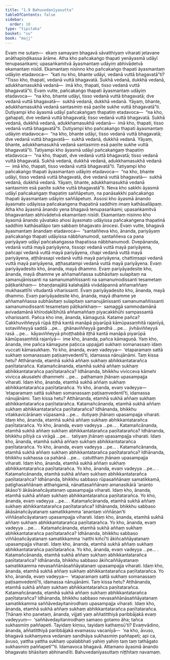 ```yaml
---
title: "1.9 Bahuvedanīyasutta"
tableOfContents: false
sidebar:
  order: 10
type: "tipitaka"
basket: "su"
book: "majj"
---
```



<DynamicBreadcrumb />

<Division number="88" book="majj">

<Paragraph number="237" book="majj">
Evaṃ me sutaṃ—  ekaṃ samayaṃ bhagavā sāvatthiyaṃ viharati jetavane anāthapiṇḍikassa ārāme. Atha kho pañcakaṅgo thapati yenāyasmā udāyī tenupasaṅkami; upasaṅkamitvā āyasmantaṃ udāyiṃ abhivādetvā ekamantaṃ nisīdi. Ekamantaṃ nisinno kho pañcakaṅgo thapati āyasmantaṃ udāyiṃ etadavoca—  “kati nu kho, bhante udāyi, vedanā vuttā bhagavatā”ti? “Tisso kho, thapati, vedanā vuttā bhagavatā. Sukhā vedanā, dukkhā vedanā, adukkhamasukhā vedanā—  imā kho, thapati, tisso vedanā vuttā bhagavatā”ti. Evaṃ vutte, pañcakaṅgo thapati āyasmantaṃ udāyiṃ etadavoca—  “na kho, bhante udāyi, tisso vedanā vuttā bhagavatā; dve vedanā vuttā bhagavatā—  sukhā vedanā, dukkhā vedanā. Yāyaṃ, bhante, adukkhamasukhā vedanā santasmiṃ esā paṇīte sukhe vuttā bhagavatā”ti.
</Paragraph>

<Paragraph number="238" book="majj">
Dutiyampi kho āyasmā udāyī pañcakaṅgaṃ thapatiṃ etadavoca—  “na kho, gahapati, dve vedanā vuttā bhagavatā; tisso vedanā vuttā bhagavatā. Sukhā vedanā, dukkhā vedanā, adukkhamasukhā vedanā—  imā kho, thapati, tisso vedanā vuttā bhagavatā”ti. Dutiyampi kho pañcakaṅgo thapati āyasmantaṃ udāyiṃ etadavoca—  “na kho, bhante udāyi, tisso vedanā vuttā bhagavatā; dve vedanā vuttā bhagavatā—  sukhā vedanā, dukkhā vedanā. Yāyaṃ, bhante, adukkhamasukhā vedanā santasmiṃ esā paṇīte sukhe vuttā bhagavatā”ti.
</Paragraph>

<Paragraph number="239" book="majj">
Tatiyampi kho āyasmā udāyī pañcakaṅgaṃ thapatiṃ etadavoca—  “na kho, thapati, dve vedanā vuttā bhagavatā; tisso vedanā vuttā bhagavatā. Sukhā vedanā, dukkhā vedanā, adukkhamasukhā vedanā—  imā kho, thapati, tisso vedanā vuttā bhagavatā”ti. Tatiyampi kho pañcakaṅgo thapati āyasmantaṃ udāyiṃ etadavoca—  “na kho, bhante udāyi, tisso vedanā vuttā bhagavatā, dve vedanā vuttā bhagavatā—  sukhā vedanā, dukkhā vedanā. Yāyaṃ, bhante, adukkhamasukhā vedanā santasmiṃ esā paṇīte sukhe vuttā bhagavatā”ti. Neva kho sakkhi āyasmā udāyī pañcakaṅgaṃ thapatiṃ saññāpetuṃ, na panāsakkhi pañcakaṅgo thapati āyasmantaṃ udāyiṃ saññāpetuṃ.
</Paragraph>

</Division>
<Division number="89" book="majj">

<Paragraph number="240" book="majj">
Assosi kho āyasmā ānando āyasmato udāyissa pañcakaṅgena thapatinā saddhiṃ imaṃ kathāsallāpaṃ. Atha kho āyasmā ānando yena bhagavā tenupasaṅkami; upasaṅkamitvā bhagavantaṃ abhivādetvā ekamantaṃ nisīdi. Ekamantaṃ nisinno kho āyasmā ānando yāvatako ahosi āyasmato udāyissa pañcakaṅgena thapatinā saddhiṃ kathāsallāpo taṃ sabbaṃ bhagavato ārocesi. Evaṃ vutte, bhagavā āyasmantaṃ ānandaṃ etadavoca—  “santaññeva kho, ānanda, pariyāyaṃ pañcakaṅgo thapati udāyissa nābbhanumodi, santaññeva ca pana pariyāyaṃ udāyī pañcakaṅgassa thapatissa nābbhanumodi. Dvepānanda, vedanā vuttā mayā pariyāyena, tissopi vedanā vuttā mayā pariyāyena, pañcapi vedanā vuttā mayā pariyāyena, chapi vedanā vuttā mayā pariyāyena, aṭṭhārasapi vedanā vuttā mayā pariyāyena, chattiṃsapi vedanā vuttā mayā pariyāyena, aṭṭhasatampi vedanā vuttā mayā pariyāyena. Evaṃ pariyāyadesito kho, ānanda, mayā dhammo. Evaṃ pariyāyadesite kho, ānanda, mayā dhamme ye aññamaññassa subhāsitaṃ sulapitaṃ na samanujānissanti na samanumaññissanti na samanumodissanti tesametaṃ pāṭikaṅkhaṃ—  bhaṇḍanajātā kalahajātā vivādāpannā aññamaññaṃ mukhasattīhi vitudantā viharissanti. Evaṃ pariyāyadesito kho, ānanda, mayā dhammo. Evaṃ pariyāyadesite kho, ānanda, mayā dhamme ye aññamaññassa subhāsitaṃ sulapitaṃ samanujānissanti samanumaññissanti samanumodissanti tesametaṃ pāṭikaṅkhaṃ—  samaggā sammodamānā avivadamānā khīrodakībhūtā aññamaññaṃ piyacakkhūhi sampassantā viharissanti.
</Paragraph>

</Division>
<Division number="90" book="majj">

<Paragraph number="241" book="majj">
Pañca kho ime, ānanda, kāmaguṇā. Katame pañca? Cakkhuviññeyyā rūpā iṭṭhā kantā manāpā piyarūpā kāmūpasaṃhitā rajanīyā, sotaviññeyyā saddā …pe…  ghānaviññeyyā gandhā …pe…  jivhāviññeyyā rasā …pe…  kāyaviññeyyā phoṭṭhabbā iṭṭhā kantā manāpā piyarūpā kāmūpasaṃhitā rajanīyā—  ime kho, ānanda, pañca kāmaguṇā. Yaṃ kho, ānanda, ime pañca kāmaguṇe paṭicca uppajjati sukhaṃ somanassaṃ idaṃ vuccati kāmasukhaṃ.
</Paragraph>

<Paragraph number="242" book="majj">
Yo kho, ānanda, evaṃ vadeyya—  ‘etaparamaṃ sattā sukhaṃ somanassaṃ paṭisaṃvedentī’ti, idamassa nānujānāmi. Taṃ kissa hetu? Atthānanda, etamhā sukhā aññaṃ sukhaṃ abhikkantatarañca paṇītatarañca. Katamañcānanda, etamhā sukhā aññaṃ sukhaṃ abhikkantatarañca paṇītatarañca? Idhānanda, bhikkhu vivicceva kāmehi vivicca akusalehi dhammehi …pe…  paṭhamaṃ jhānaṃ upasampajja viharati. Idaṃ kho, ānanda, etamhā sukhā aññaṃ sukhaṃ abhikkantatarañca paṇītatarañca.
</Paragraph>

<Paragraph number="243" book="majj">
Yo kho, ānanda, evaṃ vadeyya—  ‘etaparamaṃ sattā sukhaṃ somanassaṃ paṭisaṃvedentī’ti, idamassa nānujānāmi. Taṃ kissa hetu? Atthānanda, etamhā sukhā aññaṃ sukhaṃ abhikkantatarañca paṇītatarañca. Katamañcānanda, etamhā sukhā aññaṃ sukhaṃ abhikkantatarañca paṇītatarañca? Idhānanda, bhikkhu vitakkavicārānaṃ vūpasamā …pe…  dutiyaṃ jhānaṃ upasampajja viharati. Idaṃ kho, ānanda, etamhā sukhā aññaṃ sukhaṃ abhikkantatarañca paṇītatarañca.
</Paragraph>

<Paragraph number="244" book="majj">
Yo kho, ānanda, evaṃ vadeyya …pe… . Katamañcānanda, etamhā sukhā aññaṃ sukhaṃ abhikkantatarañca paṇītatarañca? Idhānanda, bhikkhu pītiyā ca virāgā …pe…  tatiyaṃ jhānaṃ upasampajja viharati. Idaṃ kho, ānanda, etamhā sukhā aññaṃ sukhaṃ abhikkantatarañca paṇītatarañca.
</Paragraph>

<Paragraph number="245" book="majj">
Yo kho, ānanda, evaṃ vadeyya …pe… . Katamañcānanda, etamhā sukhā aññaṃ sukhaṃ abhikkantatarañca paṇītatarañca? Idhānanda, bhikkhu sukhassa ca pahānā …pe…  catutthaṃ jhānaṃ upasampajja viharati. Idaṃ kho, ānanda, etamhā sukhā aññaṃ sukhaṃ abhikkantatarañca paṇītatarañca.
</Paragraph>

<Paragraph number="246" book="majj">
Yo kho, ānanda, evaṃ vadeyya …pe… . Katamañcānanda, etamhā sukhā aññaṃ sukhaṃ abhikkantatarañca paṇītatarañca? Idhānanda, bhikkhu sabbaso rūpasaññānaṃ samatikkamā, paṭighasaññānaṃ atthaṅgamā, nānattasaññānaṃ amanasikārā ‘ananto ākāso’ti ākāsānañcāyatanaṃ upasampajja viharati. Idaṃ kho, ānanda, etamhā sukhā aññaṃ sukhaṃ abhikkantatarañca paṇītatarañca.
</Paragraph>

<Paragraph number="247" book="majj">
Yo kho, ānanda, evaṃ vadeyya …pe… . Katamañcānanda, etamhā sukhā aññaṃ sukhaṃ abhikkantatarañca paṇītatarañca? Idhānanda, bhikkhu sabbaso ākāsānañcāyatanaṃ samatikkamma ‘anantaṃ viññāṇan’ti viññāṇañcāyatanaṃ upasampajja viharati. Idaṃ kho, ānanda, etamhā sukhā aññaṃ sukhaṃ abhikkantatarañca paṇītatarañca.
</Paragraph>

<Paragraph number="248" book="majj">
Yo kho, ānanda, evaṃ vadeyya …pe… . Katamañcānanda, etamhā sukhā aññaṃ sukhaṃ abhikkantatarañca paṇītatarañca? Idhānanda, bhikkhu sabbaso viññāṇañcāyatanaṃ samatikkamma ‘natthi kiñcī’ti ākiñcaññāyatanaṃ upasampajja viharati. Idaṃ kho, ānanda, etamhā sukhā aññaṃ sukhaṃ abhikkantatarañca paṇītatarañca.
</Paragraph>

<Paragraph number="249" book="majj">
Yo kho, ānanda, evaṃ vadeyya …pe… . Katamañcānanda, etamhā sukhā aññaṃ sukhaṃ abhikkantatarañca paṇītatarañca? Idhānanda, bhikkhu sabbaso ākiñcaññāyatanaṃ samatikkamma nevasaññānāsaññāyatanaṃ upasampajja viharati. Idaṃ kho, ānanda, etamhā sukhā aññaṃ sukhaṃ abhikkantatarañca paṇītatarañca.
</Paragraph>

<Paragraph number="250" book="majj">
Yo kho, ānanda, evaṃ vadeyya—  ‘etaparamaṃ sattā sukhaṃ somanassaṃ paṭisaṃvedentī’ti, idamassa nānujānāmi. Taṃ kissa hetu? Atthānanda, etamhā sukhā aññaṃ sukhaṃ abhikkantatarañca paṇītatarañca. Katamañcānanda, etamhā sukhā aññaṃ sukhaṃ abhikkantatarañca paṇītatarañca? Idhānanda, bhikkhu sabbaso nevasaññānāsaññāyatanaṃ samatikkamma saññāvedayitanirodhaṃ upasampajja viharati. Idaṃ kho, ānanda, etamhā sukhā aññaṃ sukhaṃ abhikkantatarañca paṇītatarañca.
</Paragraph>

</Division>
<Division number="91" book="majj">

<Paragraph number="251" book="majj">
Ṭhānaṃ kho panetaṃ, ānanda, vijjati yaṃ aññatitthiyā paribbājakā evaṃ vadeyyuṃ—  ‘saññāvedayitanirodhaṃ samaṇo gotamo āha; tañca sukhasmiṃ paññapeti. Tayidaṃ kiṃsu, tayidaṃ kathaṃsū’ti? Evaṃvādino, ānanda, aññatitthiyā paribbājakā evamassu vacanīyā—  ‘na kho, āvuso, bhagavā sukhaṃyeva vedanaṃ sandhāya sukhasmiṃ paññapeti; api ca, āvuso, yattha yattha sukhaṃ upalabbhati yahiṃ yahiṃ taṃ taṃ tathāgato sukhasmiṃ paññapetī’”ti.
</Paragraph>

<Paragraph number="252" book="majj">
Idamavoca bhagavā. Attamano āyasmā ānando bhagavato bhāsitaṃ abhinandīti.

</Paragraph>
</Division>

<Paragraph number="253" type="center" book="majj">
Bahuvedanīyasuttaṃ niṭṭhitaṃ navamaṃ.
</Paragraph>